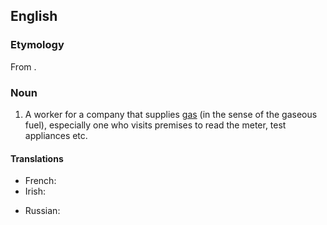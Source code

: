 {{also|Gasman}}

==English==

===Etymology===
From {{af|en|gas|man}}.

===Noun===
{{en-noun|gasmen}}

# {{lb|en|colloquial}} A worker for a company that supplies [[gas]] (in the sense of the gaseous fuel), especially one who visits premises to read the meter, test appliances etc.
#: {{ux|en|I spent all morning waiting for the '''gasman''' to call.}}

====Translations====
{{trans-top|worker for a company that supplies gas}}
* French: {{t+|fr|gazier|m}}
* Irish: {{t|ga|fear an gháis|m}}
{{trans-mid}}
* Russian: {{t+|ru|газовщи́к|m}}
{{trans-bottom}}